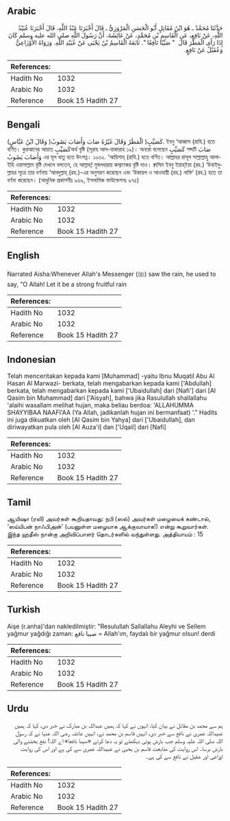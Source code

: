 ## Arabic


<div dir="rtl" lang="ar" style={{fontSize:'larger',backgroundColor:'#f8f9fa',padding:20}}>
حَدَّثَنَا مُحَمَّدٌ ـ هُوَ ابْنُ مُقَاتِلٍ أَبُو الْحَسَنِ الْمَرْوَزِيُّ ـ قَالَ أَخْبَرَنَا عَبْدُ اللَّهِ، قَالَ أَخْبَرَنَا عُبَيْدُ اللَّهِ، عَنْ نَافِعٍ، عَنِ الْقَاسِمِ بْنِ مُحَمَّدٍ، عَنْ عَائِشَةَ، أَنَّ رَسُولَ اللَّهِ صلى الله عليه وسلم كَانَ إِذَا رَأَى الْمَطَرَ قَالَ ‏ "‏ صَيِّبًا نَافِعًا ‏"‏‏.‏ تَابَعَهُ الْقَاسِمُ بْنُ يَحْيَى عَنْ عُبَيْدِ اللَّهِ‏.‏ وَرَوَاهُ الأَوْزَاعِيُّ وَعُقَيْلٌ عَنْ نَافِعٍ‏.‏
</div>
<div style={{backgroundColor:'#f8f9fa',padding:20, marginBottom: 10}}><table> <thead> <tr> <th>References:</th> <th></th> </tr> </thead> <tbody><tr><td>Hadith No</td><td>1032</td></tr><tr><td>Arabic No</td><td>1032</td></tr><tr><td>Reference</td><td>Book 15 Hadith 27</td></tr></tbody></table></div>

## Bengali


<div dir="ltr" lang="bn" style={{fontSize:'larger',backgroundColor:'#f8f9fa',padding:20}}>
(وَقَالَ ابْنُ عَبَّاسٍ )كَصَيِّبٍ( الْمَطَرُ وَقَالَ غَيْرُهُ صَابَ وَأَصَابَ يَصُوبُ. ইবনু ‘আব্বাস (রাযি.) হতে বর্ণিত। কুরআনের আয়াত كَصَيِّبٍঅর্থ বৃষ্টি (সূরাহ আল-বাকারাহ ১৯)। অন্যরা বলেছেন كَصَيِّبٍ শব্দটি صَابَ وَأَصَابَ يَصُوبُ এর মূল ধাতু হতে উৎপন্ন। ১০৩২. ‘আয়িশাহ্ (রাযি.) হতে বর্ণিত। আল্লাহর রাসূল সাল্লাল্লাহু আলাইহি ওয়াসাল্লাম বৃষ্টি দেখলে বলতেন, হে আল্লাহ্! মুষলধারায় কল্যাণকর বৃষ্টি দাও। ক্বাসিম ইবনু ইয়াহ্ইয়া (রহ.) ‘উবাইদুল্লাহর সূত্রে তার বর্ণনায় ‘আবদুল্লাহ্ (রহ.)-এর অনুসরণ করেছেন এবং ‘উকায়ল ও আওযায়ী (রহ.) নাফি‘ (রহ.) হতে তা বর্ণনা করেছেন। (আধুনিক প্রকাশনীঃ ৯৬৯, ইসলামিক ফাউন্ডেশনঃ ৯৭৫)
</div>
<div style={{backgroundColor:'#f8f9fa',padding:20, marginBottom: 10}}><table> <thead> <tr> <th>References:</th> <th></th> </tr> </thead> <tbody><tr><td>Hadith No</td><td>1032</td></tr><tr><td>Arabic No</td><td>1032</td></tr><tr><td>Reference</td><td>Book 15 Hadith 27</td></tr></tbody></table></div>

## English


<div dir="ltr" lang="en" style={{fontSize:'larger',backgroundColor:'#f8f9fa',padding:20}}>
Narrated Aisha:Whenever Allah's Messenger (ﷺ) saw the rain, he used to say, "O Allah! Let it be a strong fruitful rain
</div>
<div style={{backgroundColor:'#f8f9fa',padding:20, marginBottom: 10}}><table> <thead> <tr> <th>References:</th> <th></th> </tr> </thead> <tbody><tr><td>Hadith No</td><td>1032</td></tr><tr><td>Arabic No</td><td>1032</td></tr><tr><td>Reference</td><td>Book 15 Hadith 27</td></tr></tbody></table></div>

## Indonesian


<div dir="ltr" lang="id" style={{fontSize:'larger',backgroundColor:'#f8f9fa',padding:20}}>
Telah menceritakan kepada kami [Muhammad] -yaitu Ibnu Muqatil Abu Al Hasan Al Marwazi- berkata, telah mengabarkan kepada kami ['Abdullah] berkata, telah mengabarkan kepada kami ['Ubaidullah] dari [Nafi'] dari [Al Qasim bin Muhammad] dari ['Aisyah], bahwa jika Rasulullah shallallahu 'alaihi wasallam melihat hujan, maka beliau berdoa: 'ALLAHUMMA SHAYYIBAA NAAFI'AA (Ya Allah, jadikanlah hujan ini bermanfaat) '." Hadits ini juga dikuatkan oleh [Al Qasim bin Yahya] dari ['Ubaidullah], dan diriwayatkan pula oleh [Al Auza'i] dan ['Uqail] dari [Nafi]
</div>
<div style={{backgroundColor:'#f8f9fa',padding:20, marginBottom: 10}}><table> <thead> <tr> <th>References:</th> <th></th> </tr> </thead> <tbody><tr><td>Hadith No</td><td>1032</td></tr><tr><td>Arabic No</td><td>1032</td></tr><tr><td>Reference</td><td>Book 15 Hadith 27</td></tr></tbody></table></div>

## Tamil


<div dir="ltr" lang="ta" style={{fontSize:'larger',backgroundColor:'#f8f9fa',padding:20}}>
ஆயிஷா (ரலி) அவர்கள் கூறியதாவது: நபி (ஸல்) அவர்கள் மழையைக் கண்டால், ‘ஸய்யிபன் நாஃபிஅன்’ (பயனுள்ள மழையாக ஆக்குவாயாக!) என்று கூறுவார்கள். இந்த ஹதீஸ் நான்கு அறிவிப்பாளர் தொடர்களில் வந்துள்ளது. அத்தியாயம் : 15
</div>
<div style={{backgroundColor:'#f8f9fa',padding:20, marginBottom: 10}}><table> <thead> <tr> <th>References:</th> <th></th> </tr> </thead> <tbody><tr><td>Hadith No</td><td>1032</td></tr><tr><td>Arabic No</td><td>1032</td></tr><tr><td>Reference</td><td>Book 15 Hadith 27</td></tr></tbody></table></div>

## Turkish


<div dir="ltr" lang="tr" style={{fontSize:'larger',backgroundColor:'#f8f9fa',padding:20}}>
Aişe (r.anha)'dan nakledilmiştir: "Resulullah Sallallahu Aleyhi ve Sellem yağmur yağdığı zaman: صيبا نافع = Allah'ım, faydalı bir yağmur olsun! derdi
</div>
<div style={{backgroundColor:'#f8f9fa',padding:20, marginBottom: 10}}><table> <thead> <tr> <th>References:</th> <th></th> </tr> </thead> <tbody><tr><td>Hadith No</td><td>1032</td></tr><tr><td>Arabic No</td><td>1032</td></tr><tr><td>Reference</td><td>Book 15 Hadith 27</td></tr></tbody></table></div>

## Urdu


<div dir="rtl" lang="ur" style={{fontSize:'larger',backgroundColor:'#f8f9fa',padding:20}}>
ہم سے محمد بن مقاتل نے بیان کیا، انہوں نے کہا کہ ہمیں عبداللہ بن مبارک نے خبر دی، کہا کہ ہمیں عبیداللہ عمری نے نافع سے خبر دی، انہیں قاسم بن محمد نے، انہیں عائشہ رضی اللہ عنہا نے کہ رسول اللہ صلی اللہ علیہ وسلم جب بارش ہوتی دیکھتے تو یہ دعا کرتے «صيبا نافعا» اے اللہ! نفع بخشنے والی بارش برسا۔ اس روایت کی متابعت قاسم بن یحییٰ نے عبیداللہ عمری سے کی ہے اور اس کی روایت اوزاعی اور عقیل نے نافع سے کی ہے۔
</div>
<div style={{backgroundColor:'#f8f9fa',padding:20, marginBottom: 10}}><table> <thead> <tr> <th>References:</th> <th></th> </tr> </thead> <tbody><tr><td>Hadith No</td><td>1032</td></tr><tr><td>Arabic No</td><td>1032</td></tr><tr><td>Reference</td><td>Book 15 Hadith 27</td></tr></tbody></table></div>